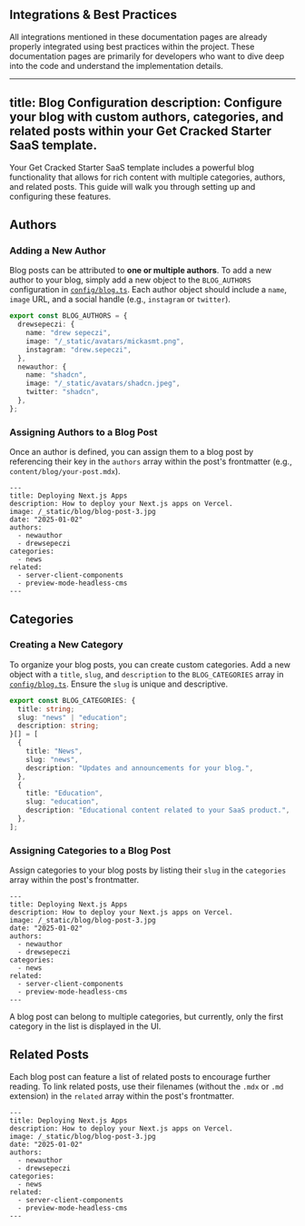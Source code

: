 ## Integrations &amp; Best Practices

All integrations mentioned in these documentation pages are already properly integrated using best practices within the project. These documentation pages are primarily for developers who want to dive deep into the code and understand the implementation details.

---
title: Blog Configuration
description: Configure your blog with custom authors, categories, and related posts within your Get Cracked Starter SaaS template.
---

Your Get Cracked Starter SaaS template includes a powerful blog functionality that allows for rich content with multiple categories, authors, and related posts. This guide will walk you through setting up and configuring these features.

## Authors

### Adding a New Author

Blog posts can be attributed to **one or multiple authors**. To add a new author to your blog, simply add a new object to the `BLOG_AUTHORS` configuration in [`config/blog.ts`](config/blog.ts). Each author object should include a `name`, `image` URL, and a social handle (e.g., `instagram` or `twitter`).

```ts title="config/blog.ts" {7-11}
export const BLOG_AUTHORS = {
  drewsepeczi: {
    name: "drew sepeczi",
    image: "/_static/avatars/mickasmt.png",
    instagram: "drew.sepeczi",
  },
  newauthor: {
    name: "shadcn",
    image: "/_static/avatars/shadcn.jpeg",
    twitter: "shadcn",
  },
};
```

### Assigning Authors to a Blog Post

Once an author is defined, you can assign them to a blog post by referencing their key in the `authors` array within the post's frontmatter (e.g., `content/blog/your-post.mdx`).

```mdx {6-8}
---
title: Deploying Next.js Apps
description: How to deploy your Next.js apps on Vercel.
image: /_static/blog/blog-post-3.jpg
date: "2025-01-02"
authors:
  - newauthor
  - drewsepeczi
categories:
  - news
related:
  - server-client-components
  - preview-mode-headless-cms
---
```

## Categories

### Creating a New Category

To organize your blog posts, you can create custom categories. Add a new object with a `title`, `slug`, and `description` to the `BLOG_CATEGORIES` array in [`config/blog.ts`](config/blog.ts). Ensure the `slug` is unique and descriptive.

```ts title="config/blog.ts" {3,6-10}
export const BLOG_CATEGORIES: {
  title: string;
  slug: "news" | "education";
  description: string;
}[] = [
  {
    title: "News",
    slug: "news",
    description: "Updates and announcements for your blog.",
  },
  {
    title: "Education",
    slug: "education",
    description: "Educational content related to your SaaS product.",
  },
];
```

### Assigning Categories to a Blog Post

Assign categories to your blog posts by listing their `slug` in the `categories` array within the post's frontmatter.

```mdx {9-10}
---
title: Deploying Next.js Apps
description: How to deploy your Next.js apps on Vercel.
image: /_static/blog/blog-post-3.jpg
date: "2025-01-02"
authors:
  - newauthor
  - drewsepeczi
categories:
  - news
related:
  - server-client-components
  - preview-mode-headless-cms
---
```

<Callout type="warning">
  A blog post can belong to multiple categories, but currently, only the first
  category in the list is displayed in the UI.
</Callout>

## Related Posts

Each blog post can feature a list of related posts to encourage further reading. To link related posts, use their filenames (without the `.mdx` or `.md` extension) in the `related` array within the post's frontmatter.

```mdx {11-13}
---
title: Deploying Next.js Apps
description: How to deploy your Next.js apps on Vercel.
image: /_static/blog/blog-post-3.jpg
date: "2025-01-02"
authors:
  - newauthor
  - drewsepeczi
categories:
  - news
related:
  - server-client-components
  - preview-mode-headless-cms
---
```
